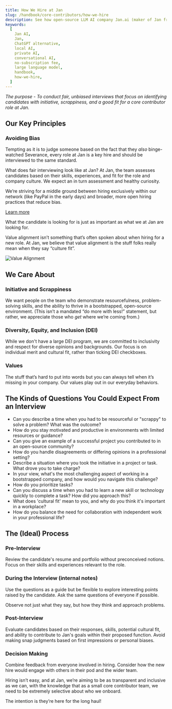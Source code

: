 ```yaml
---
title: How We Hire at Jan
slug: /handbook/core-contributors/how-we-hire
description: See how open-source LLM AI company Jan.ai (maker of Jan framework) approaches team building and hiring.
keywords:
  [
    Jan AI,
    Jan,
    ChatGPT alternative,
    local AI,
    private AI,
    conversational AI,
    no-subscription fee,
    large language model,
    handbook,
    how-we-hire,
  ]
---
```


_The purpose - To conduct fair, unbiased interviews that focus on identifying candidates with initiative, scrappiness, and a good fit for a core contributor role at Jan._

## Our Key Principles

### Avoiding Bias

Tempting as it is to judge someone based on the fact that they _also_ binge-watched Severance, every role at Jan is a key hire and should be interviewed to the same standard.

What does fair interviewing look like at Jan?
At Jan, the team assesses candidates based on their skills, experiences, and fit for the role and company culture. We expect an in turn assessment and healthy curiosity.

We’re striving for a middle ground between hiring exclusively within our network (like PayPal in the early days) and broader, more open hiring practices that reduce bias.

[Learn more](./assets/01-learn-more.png)

What the candidate is looking for is just as important as what we at Jan are looking for.

Value alignment isn’t something that’s often spoken about when hiring for a new role. At Jan, we believe that value alignment is the stuff folks really mean when they say “culture fit”.

![Value Alignment](./assets/01-value-alignment.png)

## We Care About

### Initiative and Scrappiness

We want people on the team who demonstrate resourcefulness, problem-solving skills, and the ability to thrive in a bootstrapped, open-source environment. (This isn’t a mandated “do more with less!” statement, but rather, we appreciate those who _get_ where we’re coming from.)

### Diversity, Equity, and Inclusion (DEI)

While we don't have a large DEI program, we are committed to inclusivity and respect for diverse opinions and backgrounds. Our focus is on individual merit and cultural fit, rather than ticking DEI checkboxes.

### Values

The stuff that’s hard to put into words but you can always tell when it’s missing in your company. Our values play out in our everyday behaviors.

## The Kinds of Questions You Could Expect From an Interview

- Can you describe a time when you had to be resourceful or "scrappy" to solve a problem? What was the outcome?
- How do you stay motivated and productive in environments with limited resources or guidance?
- Can you give an example of a successful project you contributed to in an open-source community?
- How do you handle disagreements or differing opinions in a professional setting?
- Describe a situation where you took the initiative in a project or task. What drove you to take charge?
- In your view, what's the most challenging aspect of working in a bootstrapped company, and how would you navigate this challenge?
- How do you prioritize tasks?
- Can you discuss a time when you had to learn a new skill or technology quickly to complete a task? How did you approach this?
- What does 'cultural fit' mean to you, and why do you think it's important in a workplace?
- How do you balance the need for collaboration with independent work in your professional life?

## The (Ideal) Process

### Pre-Interview

Review the candidate's resume and portfolio without preconceived notions. Focus on their skills and experiences relevant to the role.

### During the Interview (internal notes)

Use the questions as a guide but be flexible to explore interesting points raised by the candidate. Ask the same questions of everyone if possible.

Observe not just what they say, but how they think and approach problems.

### Post-Interview

Evaluate candidates based on their responses, skills, potential cultural fit, and ability to contribute to Jan's goals within their proposed function. Avoid making snap judgments based on first impressions or personal biases.

### Decision Making

Combine feedback from everyone involved in hiring. Consider how the new hire would engage with others in their pod and the wider team.

Hiring isn’t easy, and at Jan, we’re aiming to be as transparent and inclusive as we can, with the knowledge that as a small core contributor team, we need to be extremely selective about who we onboard.

The intention is they’re here for the long haul!
